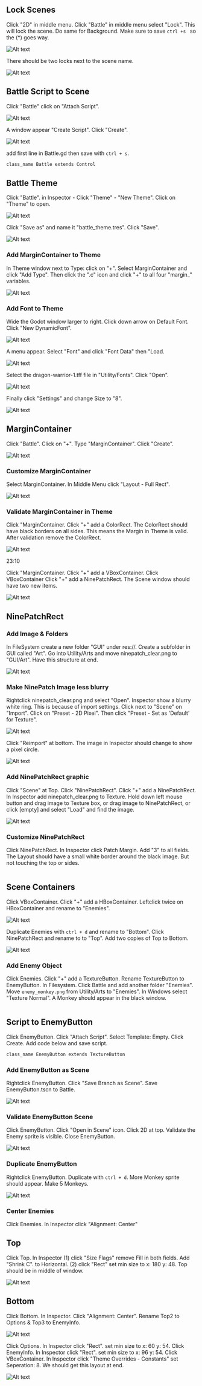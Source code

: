 ## Lock Scenes

Click "2D" in middle menu. Click "Battle" in middle menu select "Lock". This will lock the scene.
Do same for Background. Make sure to save `ctrl +s ` so the (*) goes way. 

![Alt text](../../images/02-battle-scene-20.png)

There should be two locks next to the scene name.

![Alt text](../../images/02-battle-scene-19.png)

## Battle Script to Scene

Click "Battle" click on "Attach Script". 

![Alt text](../../images/02-battle-scene-21.png)

A window appear "Create Script". Click "Create".

![Alt text](../../images/02-battle-scene-22.png)

add first line in Battle.gd then save with `ctrl + s`.

```sh
class_name Battle extends Control
```

## Battle Theme

Click "Battle". in Inspector - Click "Theme" - "New Theme". Click on "Theme" to open.

![Alt text](../../images/03-battle-scene-02.png)

Click "Save as" and name it "battle_theme.tres". Click "Save". 

![Alt text](../../images/03-battle-scene-03.png)

### Add MarginContainer to Theme

In Theme window next to Type: click on "+". Select MarginContainer and click "Add Type".
Then click the ".c" icon and click "+" to all four "margin_" variables.

![Alt text](../../images/03-battle-scene-04.png)

### Add Font to Theme

Wide the Godot window larger to right. 
Click down arrow on Default Font. Click "New DynamicFont". 

![Alt text](../../images/03-battle-scene-05.png)

A menu appear. Select "Font" and click "Font Data" then "Load. 

![Alt text](../../images/03-battle-scene-06.png)

Select the dragon-warrior-1.tff file in "Utility/Fonts". Click "Open".

![Alt text](../../images/03-battle-scene-07.png)

Finally click "Settings" and change Size to "8". 

![Alt text](../../images/03-battle-scene-08.png)

## MarginContainer

Click "Battle". Click on "+". Type "MarginContainer". Click "Create".

![Alt text](../../images/03-battle-scene-01.png)

### Customize MarginContainer

Select MarginContainer. In Middle Menu click "Layout - Full Rect".

![Alt text](../../images/03-battle-scene-09.png)

### Validate MarginContainer in Theme

Click "MarginContainer. Click "+" add a ColorRect. The ColorRect should 
have black borders on all sides. This means the Margin in Theme is valid. After validation
remove the ColorRect.

![Alt text](../../images/03-battle-scene-10.png)

23:10

Click "MarginContainer. Click "+" add a VBoxContainer. Click VBoxContainer
Click "+" add a NinePatchRect. The Scene window should have two new items.

![Alt text](../../images/03-battle-scene-11.png)

## NinePatchRect

### Add Image & Folders

In FileSystem create a new folder "GUI" under res://. Create
a subfolder in GUI called "Art". Go into Utility/Arts and move ninepatch_clear.png to "GUI/Art".
Have this structure at end.

![Alt text](../../images/03-battle-scene-12.png)

### Make NinePatch Image less blurry

Rightclick ninepatch_clear.png and select "Open". Inspector show
a blurry white ring. This is because of import settings. Click next
to "Scene" on "Import". Click on "Preset - 2D Pixel". Then click
"Preset - Set as 'Default' for Texture".

![Alt text](../../images/03-battle-scene-13.png)

Click "Reimport" at bottom. The image in Inspector should 
change to show a pixel circle.

![Alt text](../../images/04-battle-scene-01.png)

### Add NinePatchRect graphic

Click "Scene" at Top. Click "NinePatchRect". Click "+" add a NinePatchRect.
In Inspector add ninepatch_clear.png to Texture. Hold down left mouse button and drag image to Texture box,
or drag image to NinePatchRect, or click [empty] and select "Load" and find the image. 

![Alt text](../../images/04-battle-scene-02.png)

### Customize NinePatchRect

Click NinePatchRect. In Inspector click Patch Margin. Add "3" to all fields.
The Layout should have a small white border around the black image. But not touching
the top or sides. 


<Image testImage="/images/04-battle-scene-03.png" testImageTwo="/images/04-battle-scene-04.png" />

## Scene Containers

Click VBoxContainer. Click "+" add a HBoxContainer. Leftclick twice on HBoxContainer and rename to "Enemies".

![Alt text](../../images/04-battle-scene-05.png)


Duplicate Enemies with `ctrl + d` and rename to "Bottom". Click NinePatchRect and rename to
to "Top". Add two copies of Top to Bottom.

![Alt text](../../images/04-battle-scene-06.png)

### Add Enemy Object

Click Enemies. Click "+" add a TextureButton. 
Rename TextureButton to EnemyButton.
In Filesystem. Click Battle and add another folder "Enemies".
Move `enemy_monkey.png` from Utility/Arts to "Enemies". In Windows select "Texture Normal". A Monkey
should appear in the black window.

<Image testImage="/images/04-battle-scene-07.png" testImageTwo="/images/04-battle-scene-08.png" />

## Script to EnemyButton

Click EnemyButton. Click "Attach Script". Select Template: Empty. Click Create. 
Add code below and save script.

```sh
class_name EnemyButton extends TextureButton
```

### Add EnemyButton as Scene

Rightclick EnemyButton. Click "Save Branch as Scene". Save EnemyButton.tscn to
Battle.

![Alt text](../../images/04-battle-scene-09.png)

### Validate EnemyButton Scene

Click EnemyButton. Click "Open in Scene" icon. Click 2D at top.
Validate the Enemy sprite is visible. Close EnemyButton.

![Alt text](../../images/04-battle-scene-10.png)

### Duplicate EnemyButton

Rightclick EnemyButton. Duplicate with `ctrl + d`. More
Monkey sprite should appear. Make 5 Monkeys.

![Alt text](../../images/04-battle-scene-11.png)

### Center Enemies

Click Enemies. In Inspector click "Alignment: Center"

## Top

Click Top. In Inspector (1) click "Size Flags" remove Fill in both fields.
Add "Shrink C". to Horizontal. (2) click "Rect" set min size to x: 180 y: 48.
Top should be in middle of window. 

![Alt text](../../images/04-battle-scene-12.png)

## Bottom

Click Bottom. In Inspector. Click "Alignment: Center". Rename Top2 to
Options & Top3 to EnemyInfo.

![Alt text](../../images/04-battle-scene-13.png)

Click Options. In Inspector click "Rect". set min size to x: 60 y: 54.
Click EnemyInfo. In Inspector click "Rect". set min size to x: 96 y: 54.
Click VBoxContainer. In Inspector click "Theme Overrides - Constants" set Seperation: 8.
We should get this layout at end. 

![Alt text](../../images/04-battle-scene-14.png)